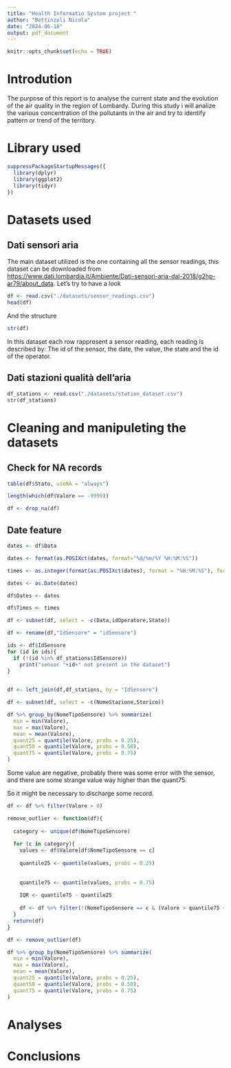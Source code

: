 ```yaml
---
title: "Health Informatio System project "
author: "Bettinzoli Nicola"
date: "2024-06-18"
output: pdf_document
---
```


```r
knitr::opts_chunk$set(echo = TRUE)
```
# Introdution

The purpose of this report is to analyse the current state and the evolution of the air quality in the region of Lombardy. During this study i will analize the various concentration of the pollutants in the air and try to identify pattern or trend of the territory.  
  

# Library used

```r
suppressPackageStartupMessages({
  library(dplyr)
  library(ggplot2)
  library(tidyr)
})
```

# Datasets used


## Dati sensori aria

The main dataset utilized is the one containing all the sensor readings, this dataset can be downloaded from <https://www.dati.lombardia.it/Ambiente/Dati-sensori-aria-dal-2018/g2hp-ar79/about_data>. Let's try to have a look

<!-- import of the dataset of the readings  -->
```r
df <- read.csv("./datasets/sensor_readings.csv")
head(df)
```

And the structure
```r
str(df)
```


In this dataset each row rappresent a sensor reading, each reading is described by: The id of the sensor, the date, the value, the state and the id of the operator.

## Dati stazioni qualità dell'aria


<!-- import the dataset of the station used and look at its structure -->
```r
df_stations <- read.csv("./datasets/station_dataset.csv")
str(df_stations)
```

# Cleaning and manipuleting the datasets

## Check for NA records

<!-- check how many records in the dataset are NA  -->
```r
table(df$Stato, useNA = "always")
```
<!-- double check on the "Valore" field -->
```r
length(which(df$Valore == -9999))
```

<!-- drop Na rows -->
```r
df <- drop_na(df)
```

## Date feature

<!-- split the "Data" column into date and time -->
```r
dates <- df$Data
```

```r
dates <- format(as.POSIXct(dates, format="%d/%m/%Y %H:%M:%S"))
```

```r
times <- as.integer(format(as.POSIXct(dates), format = "%H:%M:%S"), format = "%H")
```

```r
dates <- as.Date(dates)
```

<!-- insert the new features into the dataset -->
```r
df$Dates <- dates

df$Times <- times
```

<!-- remove the useless column column -->
```r
df <- subset(df, select = -c(Data,idOperatore,Stato))
```

<!-- change the name of the id column, this for compatibility reason with the other dataset -->
```r
df <- rename(df,"IdSensore" = "idSensore")
```

<!-- check if all the ids of the first dataset exist in the second -->
```r
ids <- df$IdSensore
for (id in ids){
  if (!(id %in% df_stations$IdSensore))
    print("sensor "+id+" not present in the dataset")
}
  
```

<!-- join the two dataset based on the "IdSensore" feature -->
```r
df <- left_join(df,df_stations, by = "IdSensore")
```

<!-- remove some column that are not relevant -->
```r
df <- subset(df, select = -c(NomeStazione,Storico))
```

<!-- check the value in the dataset -->
```r
df %>% group_by(NomeTipoSensore) %>% summarize(
  min = min(Valore),
  max = max(Valore),
  mean = mean(Valore),
  quant25 = quantile(Valore, probs = 0.25),
  quant50 = quantile(Valore, probs = 0.50),
  quant75 = quantile(Valore, probs = 0.75)
)
```

Some value are negative, probably there was some error with the sensor, and there are some strange value way higher than the quant75.

So it might be necessary to discharge some record.

<!-- remove all records with negative value -->
```r
df <- df %>% filter(Valore > 0)
```

<!-- detect outlier -->
```r
remove_outlier <- function(df){
  
  category <- unique(df$NomeTipoSensore) 
  
  for (c in category){
    values <- df$Valore[df$NomeTipoSensore == c]
    
    quantile25 <- quantile(values, probs = 0.25)
    
    
    quantile75 <- quantile(values, probs = 0.75)
    
    IQR <- quantile75 - quantile25
    
    df <- df %>% filter(!(NomeTipoSensore == c & (Valore > quantile75 + (IQR * 1.5) | Valore < quantile25 - (IQR * 1.5))))
  }
  return(df)
}
```

```r
df <- remove_outlier(df)
```

```r
df %>% group_by(NomeTipoSensore) %>% summarize(
  min = min(Valore),
  max = max(Valore),
  mean = mean(Valore),
  quant25 = quantile(Valore, probs = 0.25),
  quant50 = quantile(Valore, probs = 0.50),
  quant75 = quantile(Valore, probs = 0.75)
)
```

# Analyses


# Conclusions




